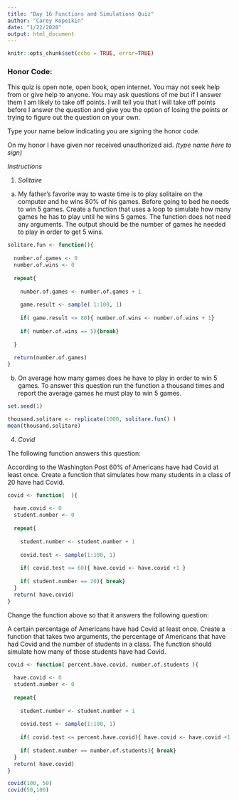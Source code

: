```yaml
---
title: "Day 16 Functions and Simulations Quiz"
author: "Carey Kopeikin"
date: "1/22/2020"
output: html_document
---
```


```r
knitr::opts_chunk$set(echo = TRUE, error=TRUE)
```

### **Honor Code:** 

This quiz is open note, open book, open internet. You may not seek help from or give help to anyone. You may ask questions of me but if I answer them I am likely to take off points. I will tell you that I will take off points before I answer the question and give you the option of losing the points or trying to figure out the question on your own.  


Type your name below indicating you are signing the honor code.

On my honor I have given nor received unauthorized aid.
*(type name here to sign)*


*Instructions*



1. *Solitaire*

a. My father's favorite way to waste time is to play solitaire on the computer and he wins 80% of his games. Before going to bed he needs to win 5 games. Create a function that uses a loop to simulate how many games he has to play until he wins 5 games. The function does not need any arguments. The output should be the number of games he needed to play in order to get 5 wins. 

```r
solitare.fun <- function(){
  
  number.of.games <- 0
  number.of.wins <- 0
  
  repeat{
    
    number.of.games <- number.of.games + 1
    
    game.result <- sample( 1:100, 1)
    
    if( game.result <= 80){ number.of.wins <- number.of.wins + 1}
    
    if( number.of.wins == 5){break}
    
  }
  
  return(number.of.games)
}
```

b. On average how many games does he have to play in order to win 5 games. To answer this question run the function a thousand times and report the average games he must play to win 5 games.
```r
set.seed(1)
```

```r
thousand.solitare <- replicate(1000, solitare.fun() )
mean(thousand.solitare)
```




4. *Covid*

The following function answers this question:

According to the Washington Post 60% of Americans have had Covid at least once. Create a function that simulates how many students in a class of 20 have had Covid. 


```r
covid <- function(  ){
  
  have.covid <- 0
  student.number <- 0
  
  repeat{
    
    student.number <- student.number + 1
    
    covid.test <- sample(1:100, 1)
    
    if( covid.test <= 60){ have.covid <- have.covid +1 }
    
    if( student.number == 20){ break}
  }
  return( have.covid)
}
```




Change the function above so that it answers the following question:

A certain percentage of Americans have had Covid at least once. Create a function that takes two arguments, the percentage of Americans that have had Covid and the number of students in a class. The function should simulate how many of those students have had Covid. 



```r
covid <- function( percent.have.covid, number.of.students ){
  
  have.covid <- 0
  student.number <- 0
  
  repeat{
    
    student.number <- student.number + 1
    
    covid.test <- sample(1:100, 1)
    
    if( covid.test <= percent.have.covid){ have.covid <- have.covid +1 }
    
    if( student.number == number.of.students){ break}
  }
  return( have.covid)
}
```

```r
covid(100, 50)
covid(50,100)
```














